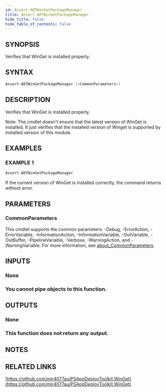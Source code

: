 ```yaml
---
id: Assert-ADTWinGetPackageManager
title: Assert-ADTWinGetPackageManager
hide_title: false
hide_table_of_contents: false
---
```


## SYNOPSIS

Verifies that WinGet is installed properly.

## SYNTAX

```powershell
Assert-ADTWinGetPackageManager [<CommonParameters>]
```

## DESCRIPTION

Verifies that WinGet is installed properly.

Note: The cmdlet doesn't ensure that the latest version of WinGet is installed.
It just verifies that the installed version of Winget is supported by installed version of this module.

## EXAMPLES

### EXAMPLE 1

```powershell
Assert-ADTWinGetPackageManager
```

If the current version of WinGet is installed correctly, the command returns without error.

## PARAMETERS

### CommonParameters

This cmdlet supports the common parameters: -Debug, -ErrorAction, -ErrorVariable, -InformationAction, -InformationVariable, -OutVariable, -OutBuffer, -PipelineVariable, -Verbose, -WarningAction, and -WarningVariable. For more information, see [about_CommonParameters](http://go.microsoft.com/fwlink/?LinkID=113216).

## INPUTS

### None

### You cannot pipe objects to this function.
## OUTPUTS

### None

### This function does not return any output.
## NOTES

## RELATED LINKS

[https://github.com/mjr4077au/PSAppDeployToolkit.WinGet](https://github.com/mjr4077au/PSAppDeployToolkit.WinGet)
